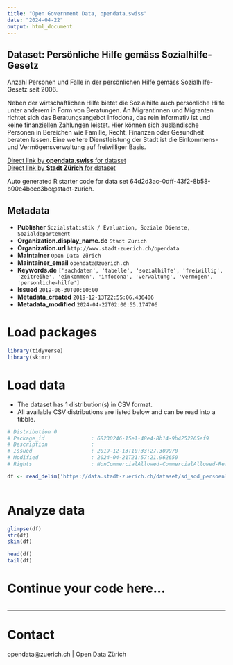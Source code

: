 ```yaml
---
title: "Open Government Data, opendata.swiss"
date: "2024-04-22"
output: html_document
---
```


## Dataset: Persönliche Hilfe gemäss Sozialhilfe-Gesetz

Anzahl Personen und Fälle in der persönlichen Hilfe gemäss Sozialhilfe-Gesetz seit 2006. 

Neben der wirtschaftlichen Hilfe bietet die Sozialhilfe auch persönliche Hilfe unter anderem in Form von Beratungen. An Migrantinnen und Migranten richtet sich das Beratungsangebot Infodona, das rein informativ ist und keine finanziellen Zahlungen leistet. Hier können sich ausländische Personen in Bereichen wie Familie, Recht, Finanzen oder Gesundheit beraten lassen. Eine weitere Dienstleistung der Stadt ist die Einkommens- und Vermögensverwaltung auf freiwilliger Basis.

[Direct link by **opendata.swiss** for dataset](https://opendata.swiss/de/dataset/personliche-hilfe-gemass-sozialhilfe-gesetz)<br>
[Direct link by **Stadt Zürich** for dataset](https://data.stadt-zuerich.ch/dataset/sd_sod_persoenliche_hilfe)

Auto generated R starter code for data set 64d2d3ac-0dff-43f2-8b58-b00e4beec3be@stadt-zurich.

## Metadata

- **Publisher** `Sozialstatistik / Evaluation, Soziale Dienste, Sozialdepartement`
- **Organization.display_name.de** `Stadt Zürich`
- **Organization.url** `http://www.stadt-zuerich.ch/opendata`
- **Maintainer** `Open Data Zürich`
- **Maintainer_email** `opendata@zuerich.ch`
- **Keywords.de** `['sachdaten', 'tabelle', 'sozialhilfe', 'freiwillig', 'zeitreihe', 'einkommen', 'infodona', 'verwaltung', 'vermogen', 'personliche-hilfe']`
- **Issued** `2019-06-30T00:00:00`
- **Metadata_created** `2019-12-13T22:55:06.436406`
- **Metadata_modified** `2024-04-22T02:00:55.174706`


# Load packages

```r

library(tidyverse)
library(skimr)

```

# Load data

-   The dataset has 1 distribution(s) in CSV format.
-   All available CSV distributions are listed below and can be read into a tibble.

```r

# Distribution 0
# Package_id               : 68230246-15e1-48e4-8b14-9b4252265ef9
# Description              : 
# Issued                   : 2019-12-13T10:33:27.309970
# Modified                 : 2024-04-21T21:57:21.962650
# Rights                   : NonCommercialAllowed-CommercialAllowed-ReferenceNotRequired

df <- read_delim('https://data.stadt-zuerich.ch/dataset/sd_sod_persoenliche_hilfe/download/sd_sod_persoenliche_hilfe.csv')



```

# Analyze data

```r

glimpse(df)
str(df)
skim(df)

head(df)
tail(df)

```

# Continue your code here...

```r

```

------------------------------------------------------------------------

# Contact

opendata@zuerich.ch | Open Data Zürich
